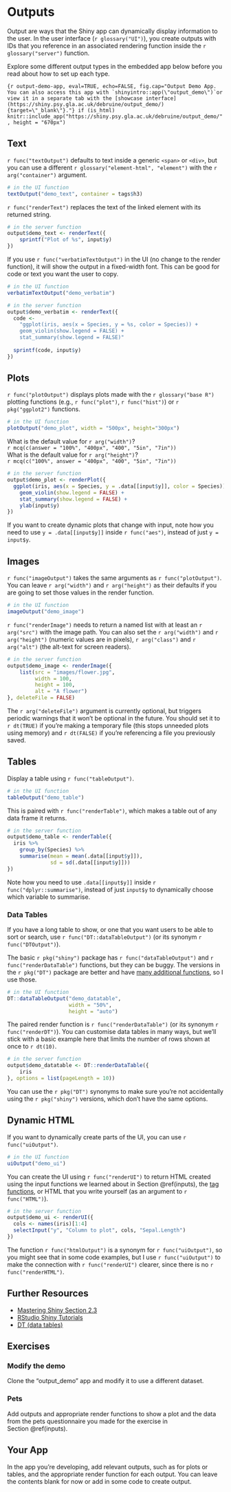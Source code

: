 # Outputs {#outputs}

Output are ways that the Shiny app can dynamically display information to the user. In the user interface (`r glossary("UI")`), you create outputs with IDs that you reference in an associated rendering function inside the `r glossary("server")` function.

Explore some different output types in the embedded app below before you read about how to set up each type.

```{r output-demo-app, eval=TRUE, echo=FALSE, fig.cap="Output Demo App. You can also access this app with `shinyintro::app(\"output_demo\")`or view it in a separate tab with the [showcase interface](https://shiny.psy.gla.ac.uk/debruine/output_demo/){target=\"_blank\"}."}
if (is_html)
  knitr::include_app("https://shiny.psy.gla.ac.uk/debruine/output_demo/", height = "670px")
```


## Text

`r func("textOutput")` defaults to text inside a generic `<span>` or `<div>`, but you can use a different `r glossary("element-html", "element")` with the `r arg("container")` argument.

```r
# in the UI function
textOutput("demo_text", container = tags$h3)
```

`r func("renderText")` replaces the text of the linked element with its returned string.

```r
# in the server function
output$demo_text <- renderText({
    sprintf("Plot of %s", input$y)
})
```

If you use `r func("verbatimTextOutput")` in the UI (no change to the render function), it will show the output in a fixed-width font. This can be good for code or text you want the user to copy.

```r
# in the UI function
verbatimTextOutput("demo_verbatim")

# in the server function
output$demo_verbatim <- renderText({
  code <-
    "ggplot(iris, aes(x = Species, y = %s, color = Species)) +
    geom_violin(show.legend = FALSE) +
    stat_summary(show.legend = FALSE)"
  
  sprintf(code, input$y)
})
```


## Plots

`r func("plotOutput")` displays plots made with the `r glossary("base R")` plotting functions (e.g., `r func("plot")`, `r func("hist")`) or `r pkg("ggplot2")` functions.

```r
# in the UI function
plotOutput("demo_plot", width = "500px", height="300px")
```

What is the default value for `r arg("width")`?  
`r mcq(c(answer = "100%", "400px", "400", "5in", "7in"))`  
What is the default value for `r arg("height")`?  
`r mcq(c("100%", answer = "400px", "400", "5in", "7in"))`


```r
# in the server function
output$demo_plot <- renderPlot({
  ggplot(iris, aes(x = Species, y = .data[[input$y]], color = Species)) +
    geom_violin(show.legend = FALSE) +
    stat_summary(show.legend = FALSE) +
    ylab(input$y)
})
```

::: {.warning}
If you want to create dynamic plots that change with input, note how you need to use `y = .data[[input$y]]` inside `r func("aes")`, instead of just `y = input$y`.
:::

## Images

`r func("imageOutput")` takes the same arguments as `r func("plotOutput")`. You can leave `r arg("width")` and `r arg("height")` as their defaults if you are going to set those values in the render function.

```r
# in the UI function
imageOutput("demo_image")
```

`r func("renderImage")` needs to return a named list with at least an `r arg("src")` with the image path. You can also set the `r arg("width")` and `r arg("height")` (numeric values are in pixels), `r arg("class")` and `r arg("alt")` (the alt-text for screen readers).

```r
# in the server function
output$demo_image <- renderImage({
    list(src = "images/flower.jpg",
         width = 100,
         height = 100,
         alt = "A flower")
}, deleteFile = FALSE)
```

::: {.warning}
The `r arg("deleteFile")` argument is currently optional, but triggers periodic warnings that it won't be optional in the future. You should set it to `r dt(TRUE)` if you're making a temporary file (this stops unneeded plots using memory) and `r dt(FALSE)` if you're referencing a file you previously saved.
:::

## Tables

Display a table using `r func("tableOutput")`.

```r
# in the UI function
tableOutput("demo_table")
```

This is paired with `r func("renderTable")`, which makes a table out of any data frame it returns.

```r
# in the server function
output$demo_table <- renderTable({
  iris %>%
    group_by(Species) %>%
    summarise(mean = mean(.data[[input$y]]),
              sd = sd(.data[[input$y]]))
})
```

::: {.warning}
Note how you need to use `.data[[input$y]]` inside `r func("dplyr::summarise")`, instead of just `input$y` to dynamically choose which variable to summarise.
:::

### Data Tables

If you have a long table to show, or one that you want users to be able to sort or search, use `r func("DT::dataTableOutput")` (or its synonym `r func("DTOutput")`). 

The basic `r pkg("shiny")` package has `r func("dataTableOutput")` and `r func("renderDataTable")` functions, but they can be buggy. The versions in the `r pkg("DT")` package are better and have [many additional functions](https://rstudio.github.io/DT/){target="_blank"}, so I use those. 

```r
# in the UI function
DT::dataTableOutput("demo_datatable",
                    width = "50%",
                    height = "auto")
```

The paired render function is `r func("renderDataTable")` (or its synonym `r func("renderDT")`). You can customise data tables in many ways, but we'll stick with a basic example here that limits the number of rows shown at once to `r dt(10)`.

```r
# in the server function
output$demo_datatable <- DT::renderDataTable({
    iris
}, options = list(pageLength = 10))
```

::: {.info}
You can use the `r pkg("DT")` synonyms to make sure you're not accidentally using the `r pkg("shiny")` versions, which don't have the same options.
:::

## Dynamic HTML

If you want to dynamically create parts of the UI, you can use `r func("uiOutput")`. 

```r
# in the UI function
uiOutput("demo_ui")
```

You can create the UI using `r func("renderUI")` to return HTML created using the input functions we learned about in Section\ \@ref(inputs), the [tag functions](#tags), or HTML that you write yourself (as an argument to `r func("HTML")`).

```r
# in the server function
output$demo_ui <- renderUI({
  cols <- names(iris)[1:4]
  selectInput("y", "Column to plot", cols, "Sepal.Length")
})
```

::: {.info}
The function `r func("htmlOutput")` is a synonym for `r func("uiOutput")`, so you might see that in some code examples, but I use `r func("uiOutput")` to make the connection with `r func("renderUI")` clearer, since there is no `r func("renderHTML")`.
:::

## Further Resources {#reosurces-outputs}

* [Mastering Shiny Section 2.3](https://mastering-shiny.org/basic-ui.html#outputs){target="_blank"}
* [RStudio Shiny Tutorials](https://vimeo.com/rstudioinc/review/131218530/212d8a5a7a/#t=10m41s){target="_blank"}
* [DT (data tables)](https://rstudio.github.io/DT/){target="_blank"}

## Exercises {#exercises-outputs}

### Modify the demo

Clone the "output_demo" app and modify it to use a different dataset.

### Pets

Add outputs and appropriate render functions to show a plot and the data from the pets questionnaire you made for the exercise in Section\ \@ref(inputs).

## Your App {#your-app-outputs}

In the app you're developing, add relevant outputs, such as for plots or tables, and the appropriate render function for each output. You can leave the contents blank for now or add in some code to create output.